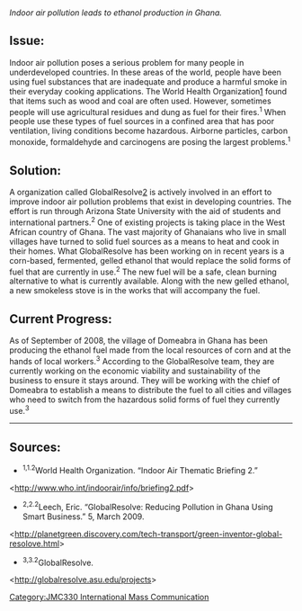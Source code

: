 <br />''Indoor air pollution leads to ethanol production in Ghana.''



== '''Issue:''' ==
Indoor air pollution poses a serious problem for many people in underdeveloped countries.  
In these areas of the world, people have been using fuel substances that are inadequate 
and produce a harmful smoke in their everyday cooking applications.  
The World Health Organization[http://www.who.int/indoorair/info/briefing2.pdf] found that 
items such as wood and coal are often used.  
However, sometimes people will use agricultural residues and dung as fuel for their fires.<sup>1</sup> 
When people use these types of fuel sources in a confined area that has poor ventilation, living conditions become hazardous. 
Airborne particles, carbon monoxide, formaldehyde and carcinogens are posing the largest problems.<sup>1</sup>
                                             
                                                                                                     
== '''Solution:''' ==
A organization called GlobalResolve[http://globalresolve.asu.edu] is actively involved 
in an effort to improve indoor air pollution problems that exist in developing countries. 
The effort is run through Arizona State University 
with the aid of students and international partners.<sup>2</sup>  One of existing projects 
is taking place in the West African country of Ghana.  The vast majority of Ghanaians who live in small villages
have turned to solid fuel sources as a means to heat and cook in their homes.  What GlobalResolve has 
been working on in recent years is a corn-based, fermented, gelled ethanol that would replace the solid 
forms of fuel that are currently in use.<sup>2</sup>  The new fuel will be a safe, clean burning alternative 
to what is currently available.  Along with the new gelled ethanol, a new smokeless stove is in the 
works that will accompany the fuel.
                                                 
== '''Current Progress:''' ==
As of September of 2008, the village of Domeabra in Ghana has been producing the ethanol fuel made 
from the local resources of corn and at the hands of local workers.<sup>3</sup>  
According to the GlobalResolve team, they are currently working on the economic viability and sustainability 
of the business to ensure it stays around.  They will be working with the chief of Domeabra to establish 
a means to distribute the fuel to all cities and villages who need to switch from the hazardous 
solid forms of fuel they currently use.<sup>3</sup>



----




== '''Sources:''' ==
 

*<sup>1,1.2</sup>World Health Organization. “Indoor Air Thematic Briefing 2.”  

<http://www.who.int/indoorair/info/briefing2.pdf>

*<sup>2,2.2</sup>Leech, Eric. “GlobalResolve: Reducing Pollution in Ghana Using Smart Business.” 5, March 2009. 

<http://planetgreen.discovery.com/tech-transport/green-inventor-global-resolove.html>

*<sup>3,3.2</sup>GlobalResolve. 
<http://globalresolve.asu.edu/projects>

{{attrib class|JMC330 International Mass Communication|May 15, 2010}}
[[Category:JMC330 International Mass Communication]]